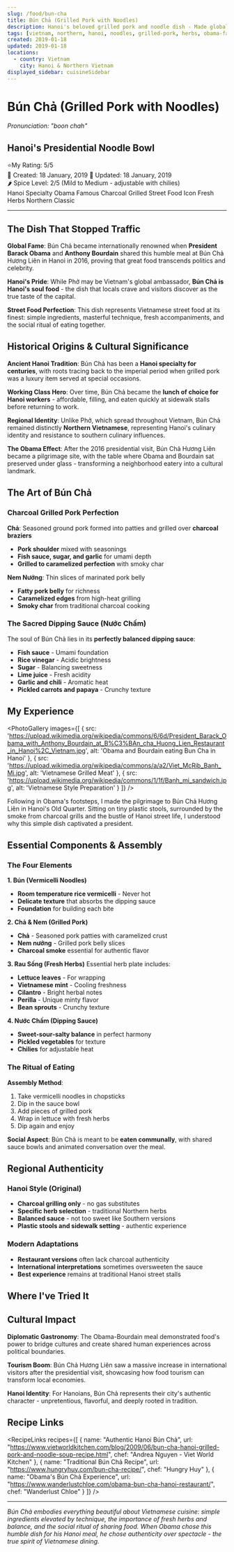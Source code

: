 ```yaml
---
slug: /food/bun-cha
title: Bún Chả (Grilled Pork with Noodles)
description: Hanoi's beloved grilled pork and noodle dish - Made globally famous by Obama and Anthony Bourdain
tags: [vietnam, northern, hanoi, noodles, grilled-pork, herbs, obama-famous, charcoal-grilled, fish-sauce, traditional]
created: 2019-01-18
updated: 2019-01-18
locations:
  - country: Vietnam
    city: Hanoi & Northern Vietnam
displayed_sidebar: cuisineSidebar
---
```



# Bún Chả (Grilled Pork with Noodles)
*Pronunciation: "boon chah"*

## Hanoi's Presidential Noodle Bowl

<div className="food-rating">
  <span className="star">⭐</span>My Rating: 5/5
</div>

<div className="food-metadata">
  <span className="food-date">📅 Created: 18 January, 2019</span>
  <span className="food-date">🔄 Updated: 18 January, 2019</span>
</div>

<div className="spice-level">
  🌶️ Spice Level: 2/5 (Mild to Medium - adjustable with chilies)
</div>

<div className="food-tags">
  <span className="food-tag">Hanoi Specialty</span>
  <span className="food-tag">Obama Famous</span>
  <span className="food-tag">Charcoal Grilled</span>
  <span className="food-tag">Street Food Icon</span>
  <span className="food-tag">Fresh Herbs</span>
  <span className="food-tag">Northern Classic</span>
</div>

---

## The Dish That Stopped Traffic

**Global Fame**: Bún Chả became internationally renowned when **President Barack Obama** and **Anthony Bourdain** shared this humble meal at Bún Chả Hương Liên in Hanoi in 2016, proving that great food transcends politics and celebrity.

**Hanoi's Pride**: While Phở may be Vietnam's global ambassador, **Bún Chả is Hanoi's soul food** - the dish that locals crave and visitors discover as the true taste of the capital.

**Street Food Perfection**: This dish represents Vietnamese street food at its finest: simple ingredients, masterful technique, fresh accompaniments, and the social ritual of eating together.

## Historical Origins & Cultural Significance

**Ancient Hanoi Tradition**: Bún Chả has been a **Hanoi specialty for centuries**, with roots tracing back to the imperial period when grilled pork was a luxury item served at special occasions.

**Working Class Hero**: Over time, Bún Chả became the **lunch of choice for Hanoi workers** - affordable, filling, and eaten quickly at sidewalk stalls before returning to work.

**Regional Identity**: Unlike Phở, which spread throughout Vietnam, Bún Chả remained distinctly **Northern Vietnamese**, representing Hanoi's culinary identity and resistance to southern culinary influences.

**The Obama Effect**: After the 2016 presidential visit, Bún Chả Hương Liên became a pilgrimage site, with the table where Obama and Bourdain sat preserved under glass - transforming a neighborhood eatery into a cultural landmark.

## The Art of Bún Chả

### Charcoal Grilled Pork Perfection

**Chả**: Seasoned ground pork formed into patties and grilled over **charcoal braziers**
- **Pork shoulder** mixed with seasonings
- **Fish sauce, sugar, and garlic** for umami depth
- **Grilled to caramelized perfection** with smoky char

**Nem Nướng**: Thin slices of marinated pork belly
- **Fatty pork belly** for richness
- **Caramelized edges** from high-heat grilling
- **Smoky char** from traditional charcoal cooking

### The Sacred Dipping Sauce (Nước Chấm)

The soul of Bún Chả lies in its **perfectly balanced dipping sauce**:
- **Fish sauce** - Umami foundation
- **Rice vinegar** - Acidic brightness
- **Sugar** - Balancing sweetness
- **Lime juice** - Fresh acidity
- **Garlic and chili** - Aromatic heat
- **Pickled carrots and papaya** - Crunchy texture

## My Experience

<PhotoGallery images={[
  { src: 'https://upload.wikimedia.org/wikipedia/commons/6/6d/President_Barack_Obama_with_Anthony_Bourdain_at_B%C3%BAn_cha_Huong_Lien_Restaurant_in_Hanoi%2C_Vietnam.jpg', alt: 'Obama and Bourdain eating Bun Cha in Hanoi' },
  { src: 'https://upload.wikimedia.org/wikipedia/commons/a/a2/Viet_McRib_Banh_Mi.jpg', alt: 'Vietnamese Grilled Meat' },
  { src: 'https://upload.wikimedia.org/wikipedia/commons/1/1f/Banh_mi_sandwich.jpg', alt: 'Vietnamese Style Preparation' }
]} />

Following in Obama's footsteps, I made the pilgrimage to Bún Chả Hương Liên in Hanoi's Old Quarter. Sitting on tiny plastic stools, surrounded by the smoke from charcoal grills and the bustle of Hanoi street life, I understood why this simple dish captivated a president.

## Essential Components & Assembly

### The Four Elements

**1. Bún (Vermicelli Noodles)**
- **Room temperature rice vermicelli** - Never hot
- **Delicate texture** that absorbs the dipping sauce
- **Foundation** for building each bite

**2. Chả & Nem (Grilled Pork)**
- **Chả** - Seasoned pork patties with caramelized crust
- **Nem nướng** - Grilled pork belly slices
- **Charcoal smoke** essential for authentic flavor

**3. Rau Sống (Fresh Herbs)**
Essential herb plate includes:
- **Lettuce leaves** - For wrapping
- **Vietnamese mint** - Cooling freshness
- **Cilantro** - Bright herbal notes
- **Perilla** - Unique minty flavor
- **Bean sprouts** - Crunchy texture

**4. Nước Chấm (Dipping Sauce)**
- **Sweet-sour-salty balance** in perfect harmony
- **Pickled vegetables** for texture
- **Chilies** for adjustable heat

### The Ritual of Eating

**Assembly Method**:
1. Take vermicelli noodles in chopsticks
2. Dip in the sauce bowl
3. Add pieces of grilled pork
4. Wrap in lettuce with fresh herbs
5. Dip again and enjoy

**Social Aspect**: Bún Chả is meant to be **eaten communally**, with shared sauce bowls and animated conversation over the meal.

## Regional Authenticity

### Hanoi Style (Original)
- **Charcoal grilling only** - no gas substitutes
- **Specific herb selection** - traditional Northern herbs
- **Balanced sauce** - not too sweet like Southern versions
- **Plastic stools and sidewalk setting** - authentic experience

### Modern Adaptations
- **Restaurant versions** often lack charcoal authenticity
- **International interpretations** sometimes oversweeten the sauce
- **Best experience** remains at traditional Hanoi street stalls

## Where I've Tried It

<MapEmbed location="Hanoi, Vietnam" description="Experiencing authentic Bún Chả at the famous Hương Liên restaurant in Hanoi's Old Quarter" />

## Cultural Impact

**Diplomatic Gastronomy**: The Obama-Bourdain meal demonstrated food's power to bridge cultures and create shared human experiences across political boundaries.

**Tourism Boom**: Bún Chả Hương Liên saw a massive increase in international visitors after the presidential visit, showcasing how food tourism can transform local economies.

**Hanoi Identity**: For Hanoians, Bún Chả represents their city's authentic character - unpretentious, flavorful, and deeply rooted in tradition.

## Recipe Links

<RecipeLinks recipes={[
  {
    name: "Authentic Hanoi Bún Chả",
    url: "https://www.vietworldkitchen.com/blog/2009/06/bun-cha-hanoi-grilled-pork-and-noodle-soup-recipe.html",
    chef: "Andrea Nguyen - Viet World Kitchen"
  },
  {
    name: "Traditional Bún Chả Recipe",
    url: "https://www.hungryhuy.com/bun-cha-recipe/",
    chef: "Hungry Huy"
  },
  {
    name: "Obama's Bún Chả Experience",
    url: "https://www.wanderlustchloe.com/obama-bun-cha-hanoi-restaurant/",
    chef: "Wanderlust Chloe"
  }
]} />

---

*Bún Chả embodies everything beautiful about Vietnamese cuisine: simple ingredients elevated by technique, the importance of fresh herbs and balance, and the social ritual of sharing food. When Obama chose this humble dish for his Hanoi meal, he chose authenticity over spectacle - the true spirit of Vietnamese dining.*